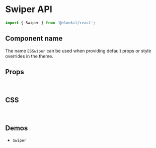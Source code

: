 
<Meta title="Components API/Swiper" />

# Swiper API

```js
import { Swiper } from '@elonkit/react';
```

## Component name

The name `ESSwiper` can be used when providing default props or style overrides in the theme.

## Props

<TableInterface variant="props" name="SwiperProps" />

<TableInterface variant="props" name="SwiperImperativeActions" />

<TableInterface variant="props" name="SwiperPaginationBaseProps" />

<br />

## CSS

<TableInterface variant="css" name="SwiperClasses" />

<br />

## Demos

<ul>
  <li>
    <LinkTo kind="components-swiper" story="demo">
      <code>Swiper</code>
    </LinkTo>
  </li>
</ul>
